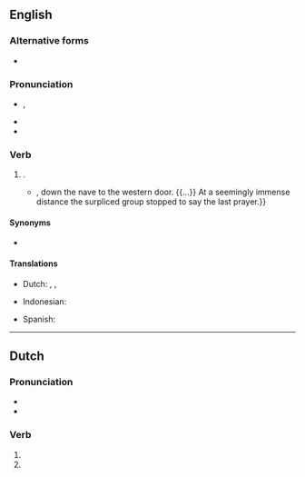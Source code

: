 ==English==

===Alternative forms===
* {{l|en|kneeled}}

===Pronunciation===
* {{enPR|nĕlt}}, {{IPA|en|/nɛlt/}}
* {{audio|en|LL-Q1860 (eng)-Vealhurl-knelt.wav|Audio (RP)}}
* {{rhymes|en|ɛlt|s=1}}

===Verb===
{{head|en|verb form}}

# {{en-past of|kneel}}.
#* {{RQ:Maxwell Mirror and the Lamp|chapter=5|passage=Then everybody once more '''knelt''', and soon the blessing was pronounced. The choir and the clergy trooped out slowly, {{...}}, down the nave to the western door. {{...}} At a seemingly immense distance the surpliced group stopped to say the last prayer.}}

====Synonyms====
* {{l|en|kneeled}}

====Translations====
{{trans-top|simple past tense and past participle of ''kneel''}}
* Dutch: {{t+|nl|knielde}}, {{t+|nl|knielden}}, {{t+|nl|geknield}}
{{trans-mid}}
* Indonesian: {{t+|id|lutut|alt=berlutut}}
{{trans-mid}}
* Spanish: {{t+|es|arrodillado}}
{{trans-bottom}}

{{cln|en|irregular simple past forms}}

----

==Dutch==

===Pronunciation===
* {{audio|nl|Nl-knelt.ogg|Audio}}
* {{rhymes|nl|ɛlt|s=1}}

===Verb===
{{head|nl|verb form}}

# {{nl-verb form of|p=23|n=sg|t=pres|m=ind|knellen}}
# {{nl-verb form of|n=pl|m=imp|knellen}}